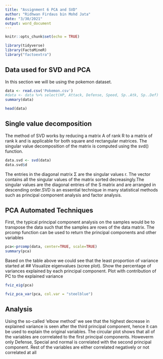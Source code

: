 ```yaml
---
title: "Assignment 6 PCA and SVD"
author: "Ridhwan Firdaus bin Mohd Jata"
date: "3/30/2021"
output: word_document
---
```


```r
knitr::opts_chunk$set(echo = TRUE)
```
```r
library(tidyverse)
library(FactoMineR)
library("factoextra")
```

## Data used for SVD and PCA
In this section we will be using the pokemon dataset.
```r
data <- read.csv('Pokemon.csv')
#data <- data %>% select(HP, Attack, Defense, Speed, Sp..Atk, Sp..Def)
summary(data)
```
```r
head(data)
```

## Single value decomposition 
The method of SVD works by reducing a matrix A of rank R to a matrix of rank k and is applicable for both square and rectangular matrices.
The singular value decomposition of the matrix is computed using the svd() function.

```r
data.svd <- svd(data)
data.svd$d 
```
The entries in the diagonal matrix Σ are the singular values r. The vector contains all the singular values of the matrix sorted decreasingly.The singular values are the diagonal entries of the S matrix and are arranged in descending order.SVD is an essential technique in many statistical methods such as principal component analysis and factor analysis.

## PCA Automated Techniques
First, the typical principal component analysis on the samples would be to transpose the data such that the samples are rows of the data matrix. The prcomp function can be used to return the principal components and other variables
```r
pca<-prcomp(data, center=TRUE, scale=TRUE)
summary(pca)
```

Based on the table above we could see that the least proportion of variance started at 
## Visualize eigenvalues (scree plot). Show the percentage of variances explained by each principal component.
Plot with contribution of PC to the explained variance
```r
fviz_eig(pca)
```

```r
fviz_pca_var(pca, col.var = "steelblue")
```

## Analysis
Using the so-called ‘elbow method’ we see that the highest decrease in explained variance is seen after the third principal component, hence it can be used to explain the original variables. The circular plot shows that all of the variables are corrrelated to the first principal components. Howeverm only Defense, Special and normal is correlated with the second principal component. Rest of the variables are either correlated negatively or not correlated at all
